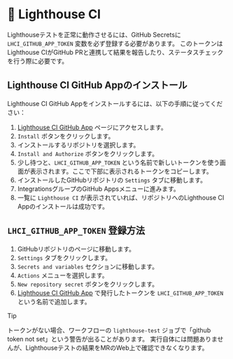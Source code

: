 # 🗼 Lighthouse CI

Lighthouseテストを正常に動作させるには、GitHub Secretsに `LHCI_GITHUB_APP_TOKEN` 変数を必ず登録する必要があります。
このトークンはLighthouse CIがGitHub PRと連携して結果を報告したり、ステータスチェックを行う際に必要です。

## Lighthouse CI GitHub Appのインストール

Lighthouse CI GitHub Appをインストールするには、以下の手順に従ってください：

1. [Lighthouse CI GitHub App](https://github.com/apps/lighthouse-ci) ページにアクセスします。
2. `Install` ボタンをクリックします。
3. インストールするリポジトリを選択します。
4. `Install and Authorize` ボタンをクリックします。
5. 少し待つと、`LHCI_GITHUB_APP_TOKEN` という名前で新しいトークンを使う画面が表示されます。ここで下部に表示されるトークンをコピーします。
6. インストールしたGitHubリポジトリの `Settings` タブに移動します。
7. IntegrationsグループのGitHub Appsメニューに進みます。
8. 一覧に `Lighthouse CI` が表示されていれば、リポジトリへのLighthouse CI Appのインストールは成功です。

## `LHCI_GITHUB_APP_TOKEN` 登録方法

1. GitHubリポジトリのページに移動します。
2. `Settings` タブをクリックします。
3. `Secrets and variables` セクションに移動します。
4. `Actions` メニューを選択します。
5. `New repository secret` ボタンをクリックします。
6. [Lighthouse CI GitHub App](https://github.com/apps/lighthouse-ci) で発行したトークンを `LHCI_GITHUB_APP_TOKEN` という名前で追加します。

> [!TIP]
> トークンがない場合、ワークフローの `lighthouse-test` ジョブで「github token not set」という警告が出ることがあります。
> 実行自体には問題ありませんが、Lighthouseテストの結果をMRのWeb上で確認できなくなります。
